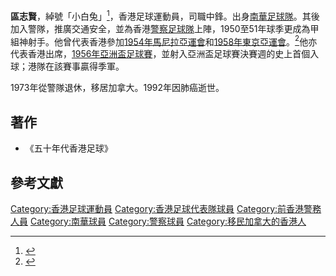 '''區志賢'''，綽號「小白兔」<ref >{{Cite news | url = http://hk.apple.nextmedia.com/news/art/20070101/6672329 | title = 我問你答：剝奪吸煙自由的「好人」 | publisher= [[香港蘋果日報|香港蘋果日報]] | date = 2007-01-01 | accessdate = 2015-07-14 | archive-date = 2015-07-14 | archive-url = https://web.archive.org/web/20150714164653/http://hk.apple.nextmedia.com/news/art/20070101/6672329 | dead-url = yes }}</ref>，香港足球運動員，司職中鋒。出身[[南華足球隊|南華足球隊]]。其後加入警隊，推廣交通安全，並為香港[[警察足球隊|警察足球隊]]上陣，1950至51年球季更成為甲組神射手。他曾代表香港參加[[1954年馬尼拉亞運會|1954年馬尼拉亞運會]]和[[1958年東京亞運會|1958年東京亞運會]]。<ref>{{Cite news | url = http://www.hkfa.com/news_details/4375 | title = 香港代表隊與亞運會(一) | work = 香港足總 | date = 2006年11月20日 | access-date = 2015-07-14 | archive-url = https://web.archive.org/web/20150713140422/http://www.hkfa.com/news_details/4375 | archive-date = 2015-07-13 | dead-url = yes }}</ref>他亦代表香港出席，[[1956年亞洲盃足球賽|1956年亞洲盃足球賽]]，並射入亞洲盃足球賽決賽週的史上首個入球；港隊在該賽事贏得季軍。

1973年從警隊退休，移居加拿大。1992年因肺癌逝世。

==著作==
*《五十年代香港足球》

== 參考文獻 ==
{{Reflist}}
{{港甲神射手}}
{{1954年亞運足球香港隊}}
{{1956年亞洲盃香港隊}}
{{1958年亞運足球香港隊}}

[[Category:香港足球運動員|Category:香港足球運動員]]
[[Category:香港足球代表隊球員|Category:香港足球代表隊球員]]
[[Category:前香港警務人員|Category:前香港警務人員]]
[[Category:南華球員|Category:南華球員]]
[[Category:警察球員|Category:警察球員]]
[[Category:移民加拿大的香港人|Category:移民加拿大的香港人]]